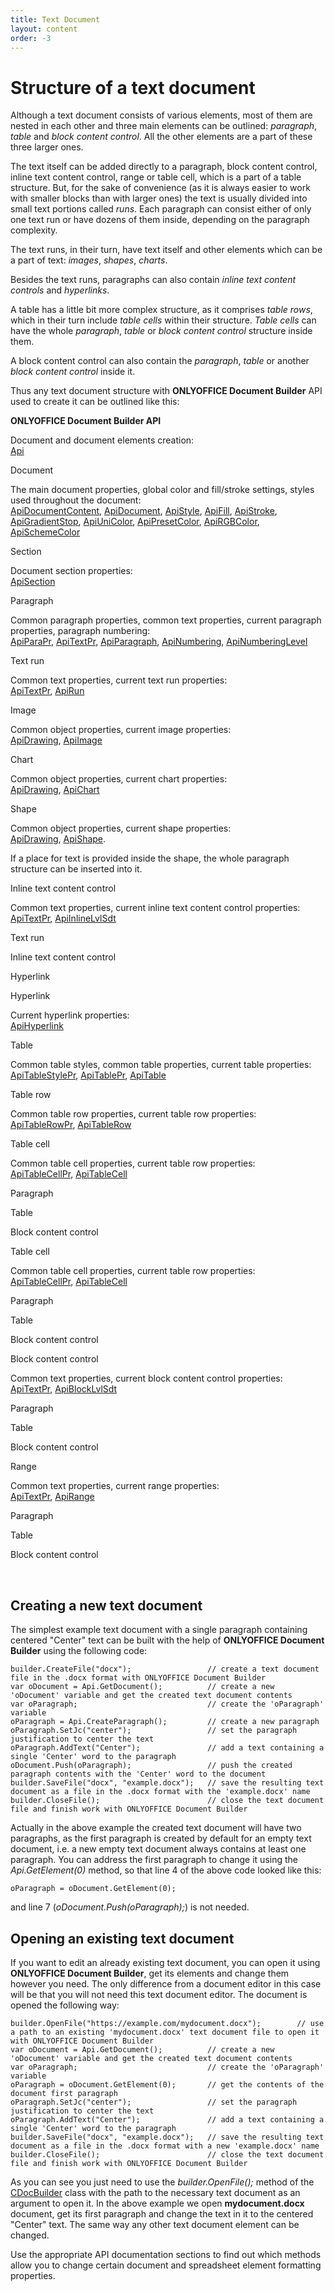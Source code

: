```yaml
---
title: Text Document
layout: content
order: -3
---
```

# Structure of a text document

Although a text document consists of various elements, most of them are nested in each other and three main elements can be outlined: *paragraph*, *table* and *block content control*. All the other elements are a part of these three larger ones.

The text itself can be added directly to a paragraph, block content control, inline text content control, range or table cell, which is a part of a table structure. But, for the sake of convenience (as it is always easier to work with smaller blocks than with larger ones) the text is usually divided into small text portions called *runs*. Each paragraph can consist either of only one text run or have dozens of them inside, depending on the paragraph complexity.

The text runs, in their turn, have text itself and other elements which can be a part of text: *images*, *shapes*, *charts*.

Besides the text runs, paragraphs can also contain *inline text content controls* and *hyperlinks*.

A table has a little bit more complex structure, as it comprises *table rows*, which in their turn include *table cells* within their structure. *Table cells* can have the whole *paragraph*, *table* or *block content control* structure inside them.

A block content control can also contain the *paragraph*, *table* or another *block content control* inside it.

Thus any text document structure with **ONLYOFFICE Document Builder** API used to create it can be outlined like this:

**ONLYOFFICE Document Builder API**

Document and document elements creation:\
[Api](/docbuilder/textdocumentapi/api)

Document

The main document properties, global color and fill/stroke settings, styles used throughout the document:\
[ApiDocumentContent](/docbuilder/textdocumentapi/apidocumentcontent), [ApiDocument](/docbuilder/textdocumentapi/apidocument), [ApiStyle](/docbuilder/textdocumentapi/apistyle), [ApiFill](/docbuilder/textdocumentapi/apifill), [ApiStroke](/docbuilder/textdocumentapi/apistroke), [ApiGradientStop](/docbuilder/textdocumentapi/apigradientstop), [ApiUniColor](/docbuilder/textdocumentapi/apiunicolor), [ApiPresetColor](/docbuilder/textdocumentapi/apipresetcolor), [ApiRGBColor](/docbuilder/textdocumentapi/apirgbcolor), [ApiSchemeColor](/docbuilder/textdocumentapi/apischemecolor)

Section

Document section properties:\
[ApiSection](/docbuilder/textdocumentapi/apisection)

Paragraph

Common paragraph properties, common text properties, current paragraph properties, paragraph numbering:\
[ApiParaPr](/docbuilder/textdocumentapi/apiparapr), [ApiTextPr](/docbuilder/textdocumentapi/apitextpr), [ApiParagraph](/docbuilder/textdocumentapi/apiparagraph), [ApiNumbering](/docbuilder/textdocumentapi/apinumbering), [ApiNumberingLevel](/docbuilder/textdocumentapi/apinumberinglevel)

Text run

Common text properties, current text run properties:\
[ApiTextPr](/docbuilder/textdocumentapi/apitextpr), [ApiRun](/docbuilder/textdocumentapi/apirun)

Image

Common object properties, current image properties:\
[ApiDrawing](/docbuilder/textdocumentapi/apidrawing), [ApiImage](/docbuilder/textdocumentapi/apiimage)

Chart

Common object properties, current chart properties:\
[ApiDrawing](/docbuilder/textdocumentapi/apidrawing), [ApiChart](/docbuilder/textdocumentapi/apichart)

Shape

Common object properties, current shape properties:\
[ApiDrawing](/docbuilder/textdocumentapi/apidrawing), [ApiShape](/docbuilder/textdocumentapi/apishape).

If a place for text is provided inside the shape, the whole paragraph structure can be inserted into it.

Inline text content control

Common text properties, current inline text content control properties:\
[ApiTextPr](/docbuilder/textdocumentapi/apitextpr), [ApiInlineLvlSdt](/docbuilder/textdocumentapi/apiinlinelvlsdt)

Text run

Inline text content control

Hyperlink

Hyperlink

Current hyperlink properties:\
[ApiHyperlink](/docbuilder/textdocumentapi/apihyperlink)

Table

Common table styles, common table properties, current table properties:\
[ApiTableStylePr](/docbuilder/textdocumentapi/apitablestylepr), [ApiTablePr](/docbuilder/textdocumentapi/apitablepr), [ApiTable](/docbuilder/textdocumentapi/apitable)

Table row

Common table row properties, current table row properties:\
[ApiTableRowPr](/docbuilder/textdocumentapi/apitablerowpr), [ApiTableRow](/docbuilder/textdocumentapi/apitablerow)

Table cell

Common table cell properties, current table row properties:\
[ApiTableCellPr](/docbuilder/textdocumentapi/apitablecellpr), [ApiTableCell](/docbuilder/textdocumentapi/apitablecell)

Paragraph

Table

Block content control

Table cell

Common table cell properties, current table row properties:\
[ApiTableCellPr](/docbuilder/textdocumentapi/apitablecellpr), [ApiTableCell](/docbuilder/textdocumentapi/apitablecell)

Paragraph

Table

Block content control

Block content control

Common text properties, current block content control properties:\
[ApiTextPr](/docbuilder/textdocumentapi/apitextpr), [ApiBlockLvlSdt](/docbuilder/textdocumentapi/apiblocklvlsdt)

Paragraph

Table

Block content control

Range

Common text properties, current range properties:\
[ApiTextPr](/docbuilder/textdocumentapi/apitextpr), [ApiRange](/docbuilder/textdocumentapi/apirange)

Paragraph

Table

Block content control

 

## Creating a new text document

The simplest example text document with a single paragraph containing centered "Center" text can be built with the help of **ONLYOFFICE Document Builder** using the following code:

```
builder.CreateFile("docx");                 // create a text document file in the .docx format with ONLYOFFICE Document Builder
var oDocument = Api.GetDocument();          // create a new 'oDocument' variable and get the created text document contents
var oParagraph;                             // create the 'oParagraph' variable
oParagraph = Api.CreateParagraph();         // create a new paragraph
oParagraph.SetJc("center");                 // set the paragraph justification to center the text
oParagraph.AddText("Center");               // add a text containing a single 'Center' word to the paragraph
oDocument.Push(oParagraph);                 // push the created paragraph contents with the 'Center' word to the document
builder.SaveFile("docx", "example.docx");   // save the resulting text document as a file in the .docx format with the 'example.docx' name
builder.CloseFile();                        // close the text document file and finish work with ONLYOFFICE Document Builder
```

Actually in the above example the created text document will have two paragraphs, as the first paragraph is created by default for an empty text document, i.e. a new empty text document always contains at least one paragraph. You can address the first paragraph to change it using the *Api.GetElement(0)* method, so that line 4 of the above code looked like this:

```
oParagraph = oDocument.GetElement(0);
```

and line 7 (*oDocument.Push(oParagraph);*) is not needed.

## Opening an existing text document

If you want to edit an already existing text document, you can open it using **ONLYOFFICE Document Builder**, get its elements and change them however you need. The only difference from a document editor in this case will be that you will not need this text document editor. The document is opened the following way:

```
builder.OpenFile("https://example.com/mydocument.docx");        // use a path to an existing 'mydocument.docx' text document file to open it with ONLYOFFICE Document Builder
var oDocument = Api.GetDocument();          // create a new 'oDocument' variable and get the created text document contents
var oParagraph;                             // create the 'oParagraph' variable
oParagraph = oDocument.GetElement(0);       // get the contents of the document first paragraph
oParagraph.SetJc("center");                 // set the paragraph justification to center the text
oParagraph.AddText("Center");               // add a text containing a single 'Center' word to the paragraph
builder.SaveFile("docx", "example.docx");   // save the resulting text document as a file in the .docx format with a new 'example.docx' name
builder.CloseFile();                        // close the text document file and finish work with ONLYOFFICE Document Builder
```

As you can see you just need to use the *builder.OpenFile();* method of the [CDocBuilder](/docbuilder/integrationapi/cdocbuilder) class with the path to the necessary text document as an argument to open it. In the above example we open **mydocument.docx** document, get its first paragraph and change the text in it to the centered "Center" text. The same way any other text document element can be changed.

Use the appropriate API documentation sections to find out which methods allow you to change certain document and spreadsheet element formatting properties.
